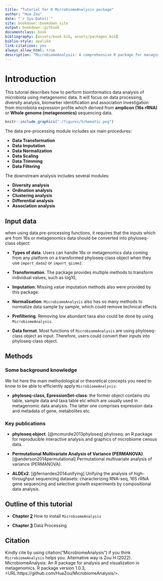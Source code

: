 ```yaml
--- 
title: "Tutorial for R MicrobiomeAnalysis package"
author: "Hua Zou"
date: "`r Sys.Date()`"
site: bookdown::bookdown_site
output: bookdown::gitbook
documentclass: book
bibliography: [assets/book.bib, assets/packages.bib]
biblio-style: apalike
link-citations: yes
always_allow_html: true
description: "MicrobiomeAnalysis: A comprehensive R package for managing and analyzing microbiome data"
---
```


# Introduction

This tutorial describes how to perform bioinformatics data analysis of microbiota using metagenomic data. It will focus on data processing, diversity analysis, biomarker identification and association investigation from microbiota expression profile which derived from **amplicon (16s rRNA)** or **Whole genome (metagenomics)** sequencing data.

```r
knitr::include_graphics("./figures/Schematic.png")
```



The data pre-processing module includes six main procedures:

+ **Data Transformation**
+ **Data Imputation**
+ **Data Normalization**
+ **Data Scaling**
+ **Data Trimming**
+ **Data Filtering**


The downstream analysis includes several modules:

+ **Diversity analysis**
+ **Ordination analysis**
+ **Clustering analysis**
+ **Differential analysis**
+ **Association analysis**


## Input data 

when using data pre-processing functions, it requires that the inputs which are from 16s or metagenomics data should be converted into phyloseq-class object:

+ **Types of data**. Users can handle 16s or metagenomics data coming from any platform on a transformed phyloseq-class object when they use `import_dada2` or `import_qiime2`.

+ **Transformation**. The package provides multiple methods to transform individual values, such as log10, 

+ **Imputation**. Missing value imputation methods also were provided by this package.

+ **Normalisation**. `MicrobiomeAnalysis` also has so many methods to normalize data sample by sample, which could remove technical effects. 

+ **Prefiltering**. Removing low abundant taxa also could be done by using `MicrobiomeAnalysis`.

+ **Data format**. Most functions of `MicrobiomeAnalysis` are using phyloseq-class object as input. Therefore, users could convert their inputs into phyloseq-class object.


## Methods


### Some background knowledge

We list here the main methodological or theoretical concepts you need to know to be able to efficiently apply `MicrobiomeAnalysis`:

+ **phyloseq-class, EpressionSet-class**: the former object contains otu table, sample data and taxa table etc which are usually used in metagenomic data analysis. The latter one comprises expression data and metadata of gene, metabolites etc.


### Key publications

+ **phyloseq object**. [@mcmurdie2013phyloseq] phyloseq: an R package for reproducible interactive analysis and graphics of microbiome census data.

+ **Permutational Multivariate Analysis of Variance (PERMANOVA)**. [@anderson2014permutational] Permutational multivariate analysis of variance (PERMANOVA).

+ **ALDEx2**. [@fernandes2014unifying] Unifying the analysis of high-throughput sequencing datasets: characterizing RNA-seq, 16S rRNA gene sequencing and selective growth experiments by compositional data analysis.



## Outline of this tutorial

+ **Chapter [2]()** How to install `MicrobiomeAnalysis`

+ **Chapter [3]()** Data Processing


## Citation

Kindly cite by using citation("MicrobiomeAnalysis") if you think `MicrobiomeAnalysis` helps you. Alternative way is Zou H (2022). MicrobiomeAnalysis: An R package for analysis and visualization in metagenomics. R package version 1.0.3, <URL:https://github.com/HuaZou/MicrobiomeAnalysis/>.

